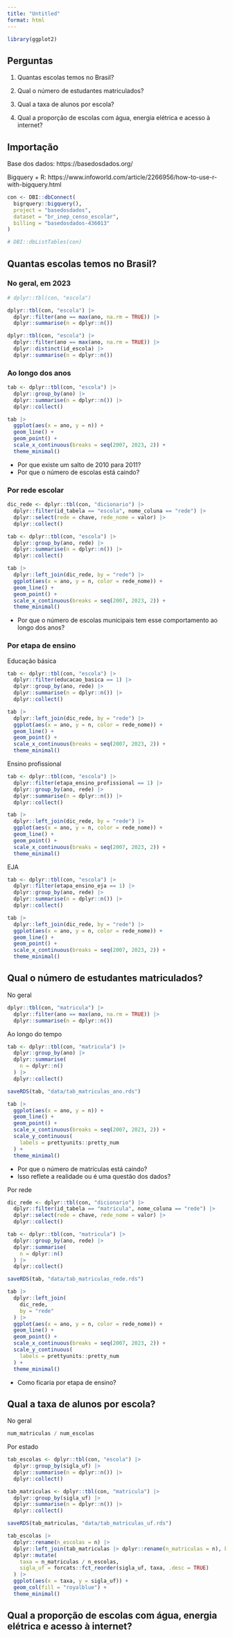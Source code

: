 ```yaml
---
title: "Untitled"
format: html
---
```


```r
library(ggplot2)
```

## Perguntas

1. Quantas escolas temos no Brasil?

2. Qual o número de estudantes matriculados?

3. Qual a taxa de alunos por escola?

4. Qual a proporção de escolas com água, energia elétrica e acesso à internet? 

## Importação

Base dos dados: https://basedosdados.org/

Bigquery + R: https://www.infoworld.com/article/2266956/how-to-use-r-with-bigquery.html


```r
con <- DBI::dbConnect(
  bigrquery::bigquery(),
  project = "basedosdados",
  dataset = "br_inep_censo_escolar",
  billing = "basedosdados-436013"
)

# DBI::dbListTables(con)
```

## Quantas escolas temos no Brasil?

### No geral, em 2023

```r
# dplyr::tbl(con, "escola")

dplyr::tbl(con, "escola") |>
  dplyr::filter(ano == max(ano, na.rm = TRUE)) |>
  dplyr::summarise(n = dplyr::n())

dplyr::tbl(con, "escola") |>
  dplyr::filter(ano == max(ano, na.rm = TRUE)) |>
  dplyr::distinct(id_escola) |>
  dplyr::summarise(n = dplyr::n())
```

### Ao longo dos anos

```r
tab <- dplyr::tbl(con, "escola") |>
  dplyr::group_by(ano) |>
  dplyr::summarise(n = dplyr::n()) |>
  dplyr::collect()

tab |>
  ggplot(aes(x = ano, y = n)) +
  geom_line() +
  geom_point() +
  scale_x_continuous(breaks = seq(2007, 2023, 2)) +
  theme_minimal()
```

- Por que existe um salto de 2010 para 2011?
- Por que o número de escolas está caindo?

### Por rede escolar

```r
dic_rede <- dplyr::tbl(con, "dicionario") |> 
  dplyr::filter(id_tabela == "escola", nome_coluna == "rede") |> 
  dplyr::select(rede = chave, rede_nome = valor) |> 
  dplyr::collect()
```

```r
tab <- dplyr::tbl(con, "escola") |>
  dplyr::group_by(ano, rede) |>
  dplyr::summarise(n = dplyr::n()) |>
  dplyr::collect()

tab |> 
  dplyr::left_join(dic_rede, by = "rede") |> 
  ggplot(aes(x = ano, y = n, color = rede_nome)) +
  geom_line() +
  geom_point() +
  scale_x_continuous(breaks = seq(2007, 2023, 2)) +
  theme_minimal()
```

- Por que o número de escolas municipais tem esse comportamento ao longo dos anos?

### Por etapa de ensino

Educação básica

```r
tab <- dplyr::tbl(con, "escola") |>
  dplyr::filter(educacao_basica == 1) |> 
  dplyr::group_by(ano, rede) |>
  dplyr::summarise(n = dplyr::n()) |>
  dplyr::collect()

tab |> 
  dplyr::left_join(dic_rede, by = "rede") |> 
  ggplot(aes(x = ano, y = n, color = rede_nome)) +
  geom_line() +
  geom_point() +
  scale_x_continuous(breaks = seq(2007, 2023, 2)) +
  theme_minimal()
```

Ensino profissional

```r
tab <- dplyr::tbl(con, "escola") |>
  dplyr::filter(etapa_ensino_profissional == 1) |> 
  dplyr::group_by(ano, rede) |>
  dplyr::summarise(n = dplyr::n()) |>
  dplyr::collect()

tab |> 
  dplyr::left_join(dic_rede, by = "rede") |> 
  ggplot(aes(x = ano, y = n, color = rede_nome)) +
  geom_line() +
  geom_point() +
  scale_x_continuous(breaks = seq(2007, 2023, 2)) +
  theme_minimal()
```

EJA

```r
tab <- dplyr::tbl(con, "escola") |>
  dplyr::filter(etapa_ensino_eja == 1) |> 
  dplyr::group_by(ano, rede) |>
  dplyr::summarise(n = dplyr::n()) |>
  dplyr::collect()

tab |> 
  dplyr::left_join(dic_rede, by = "rede") |> 
  ggplot(aes(x = ano, y = n, color = rede_nome)) +
  geom_line() +
  geom_point() +
  scale_x_continuous(breaks = seq(2007, 2023, 2)) +
  theme_minimal()
```

## Qual o número de estudantes matriculados?

No geral

```r
dplyr::tbl(con, "matricula") |> 
  dplyr::filter(ano == max(ano, na.rm = TRUE)) |> 
  dplyr::summarise(n = dplyr::n())
```

Ao longo do tempo

```r
tab <- dplyr::tbl(con, "matricula") |> 
  dplyr::group_by(ano) |> 
  dplyr::summarise(
    n = dplyr::n()
  ) |> 
  dplyr::collect()

saveRDS(tab, "data/tab_matriculas_ano.rds")

tab |> 
  ggplot(aes(x = ano, y = n)) +
  geom_line() +
  geom_point() +
  scale_x_continuous(breaks = seq(2007, 2023, 2)) +
  scale_y_continuous(
    labels = prettyunits::pretty_num
  ) +
  theme_minimal()
```

- Por que o número de matrículas está caindo?
- Isso reflete a realidade ou é uma questão dos dados?

Por rede

```r
dic_rede <- dplyr::tbl(con, "dicionario") |> 
  dplyr::filter(id_tabela == "matricula", nome_coluna == "rede") |> 
  dplyr::select(rede = chave, rede_nome = valor) |> 
  dplyr::collect()

tab <- dplyr::tbl(con, "matricula") |> 
  dplyr::group_by(ano, rede) |> 
  dplyr::summarise(
    n = dplyr::n()
  ) |> 
  dplyr::collect()

saveRDS(tab, "data/tab_matriculas_rede.rds")

tab |> 
  dplyr::left_join(
    dic_rede,
    by = "rede"
  ) |> 
  ggplot(aes(x = ano, y = n, color = rede_nome)) +
  geom_line() +
  geom_point() +
  scale_x_continuous(breaks = seq(2007, 2023, 2)) +
  scale_y_continuous(
    labels = prettyunits::pretty_num
  ) +
  theme_minimal()
```

- Como ficaria por etapa de ensino?
 
## Qual a taxa de alunos por escola?

No geral

```r
num_matriculas / num_escolas
```

Por estado

```r
tab_escolas <- dplyr::tbl(con, "escola") |>
  dplyr::group_by(sigla_uf) |> 
  dplyr::summarise(n = dplyr::n()) |> 
  dplyr::collect()

tab_matriculas <- dplyr::tbl(con, "matricula") |> 
  dplyr::group_by(sigla_uf) |> 
  dplyr::summarise(n = dplyr::n()) |> 
  dplyr::collect()

saveRDS(tab_matriculas, "data/tab_matriculas_uf.rds")

tab_escolas |> 
  dplyr::rename(n_escolas = n) |> 
  dplyr::left_join(tab_matriculas |> dplyr::rename(n_matriculas = n), by = "sigla_uf") |> 
  dplyr::mutate(
    taxa = n_matriculas / n_escolas,
    sigla_uf = forcats::fct_reorder(sigla_uf, taxa, .desc = TRUE)
  ) |> 
  ggplot(aes(x = taxa, y = sigla_uf)) +
  geom_col(fill = "royalblue") +
  theme_minimal()

```

## Qual a proporção de escolas com água, energia elétrica e acesso à internet?

```r

```

